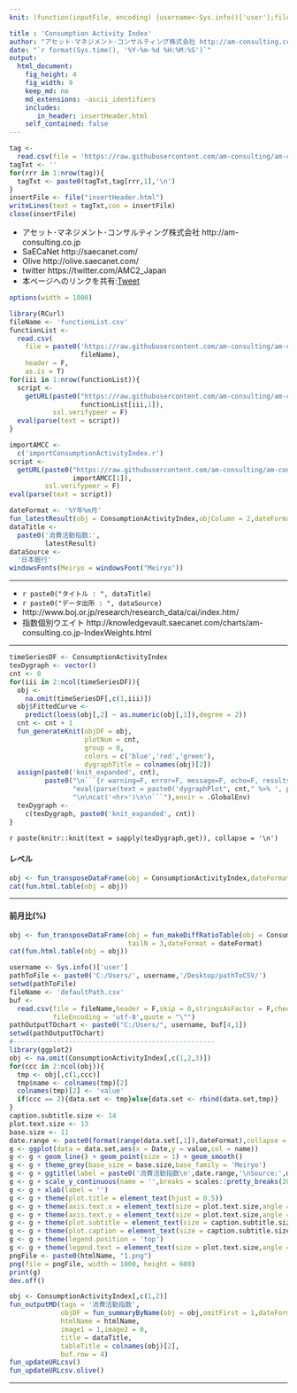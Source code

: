 ```yaml
---
knit: (function(inputFile, encoding) {username<-Sys.info()['user'];fileName<-'defaultPath.csv';pathToFile <-paste0('C:/Users/', username,'/Desktop/pathToCSV/');setwd(pathToFile);buf0<-read.csv(fileName,header = F,skip = 0,stringsAsFactor = F,check.names = F,fileEncoding = 'utf-8');timeStamp<-format(Sys.time(),'%Y%m%d%H%M%S');htmlName<-'ConsumptionActivityIndex';rmarkdown::render(inputFile, encoding = encoding, output_file = paste0('C:/Users/',username,buf0[4,1],'am-consulting.co.jp-',htmlName,'.html')) })

title : 'Consumption Activity Index'
author: "アセット･マネジメント･コンサルティング株式会社 http://am-consulting.co.jp"
date: "`r format(Sys.time(), '%Y-%m-%d %H:%M:%S')`"
output: 
  html_document:
    fig_height: 4
    fig_width: 9
    keep_md: no
    md_extensions: -ascii_identifiers 
    includes:
       in_header: insertHeader.html
    self_contained: false
---
```


```r
tag <-
  read.csv(file = 'https://raw.githubusercontent.com/am-consulting/am-consulting.github.io/master/components/insertHeader.csv',header = F,fileEncoding = 'UTF8')
tagTxt <- ''
for(rrr in 1:nrow(tag)){
  tagTxt <- paste0(tagTxt,tag[rrr,1],'\n')
}
insertFile <- file("insertHeader.html")
writeLines(text = tagTxt,con = insertFile)
close(insertFile)
```

- アセット･マネジメント･コンサルティング株式会社 http://am-consulting.co.jp
- SaECaNet http://saecanet.com/
- Olive http://olive.saecanet.com/
- twitter https://twitter.com/AMC2_Japan
- 本ページへのリンクを共有:<a href="https://twitter.com/share" class="twitter-share-button" data-via="AMC2_Japan" data-size="large">Tweet</a> <script>!function(d,s,id){var js,fjs=d.getElementsByTagName(s)[0],p=/^http:/.test(d.location)?'http':'https';if(!d.getElementById(id)){js=d.createElement(s);js.id=id;js.src=p+'://platform.twitter.com/widgets.js';fjs.parentNode.insertBefore(js,fjs);}}(document, 'script', 'twitter-wjs');</script>

<link rel="stylesheet" href="http://rawgit.com/am-consulting/am-consulting.github.io/master/components/jquery-responsive-tables/responsive-tables.css" type="text/css">

```r
options(width = 1000)
```

```r
library(RCurl)
fileName <- 'functionList.csv'
functionList <-
  read.csv(
    file = paste0('https://raw.githubusercontent.com/am-consulting/am-consulting.github.io/master/csv/',
                  fileName),
    header = F,
    as.is = T)
for(iii in 1:nrow(functionList)){
  script <- 
    getURL(paste0("https://raw.githubusercontent.com/am-consulting/am-consulting.github.io/master/", 
                  functionList[iii,1]),
           ssl.verifypeer = F)
  eval(parse(text = script))
}
```

```r
importAMCC <- 
  c('importConsumptionActivityIndex.r')
script <- 
  getURL(paste0("https://raw.githubusercontent.com/am-consulting/am-consulting.github.io/master/", 
                importAMCC[1]),
         ssl.verifypeer = F)
eval(parse(text = script))
```

```r
dateFormat <- '%Y年%m月'
fun_latestResult(obj = ConsumptionActivityIndex,objColumn = 2,dateFormat = dateFormat)
dataTitle <- 
  paste0('消費活動指数:',
         latestResult)
dataSource <- 
  '日本銀行'
windowsFonts(Meiryo = windowsFont("Meiryo"))
```

***

- `r paste0("タイトル : ", dataTitle)`
- `r paste0("データ出所 : ", dataSource)`
- http://www.boj.or.jp/research/research_data/cai/index.htm/
- 指数個別ウエイト http://knowledgevault.saecanet.com/charts/am-consulting.co.jp-IndexWeights.html

***

```r
timeSeriesDF <- ConsumptionActivityIndex
texDygraph <- vector()
cnt <- 0
for(iii in 2:ncol(timeSeriesDF)){
  obj <- 
    na.omit(timeSeriesDF[,c(1,iii)])
  obj$FittedCurve <-
    predict(loess(obj[,2] ~ as.numeric(obj[,1]),degree = 2))
  cnt <- cnt + 1
  fun_generateKnit(objDF = obj, 
                   plotNum = cnt, 
                   group = 0, 
                   colors = c('blue','red','green'), 
                   dygraphTitle = colnames(obj)[2])
  assign(paste0('knit_expanded', cnt),
         paste0("\n```{r warning=F, error=F, message=F, echo=F, results='asis'}\n\n",
                "eval(parse(text = paste0('dygraphPlot", cnt," %>% ', primeMinisterOfJapan_dygraph)))",
                "\n\ncat('<hr>')\n\n```"),envir = .GlobalEnv)
  texDygraph <- 
    c(texDygraph, paste0('knit_expanded', cnt))
}
```

`r paste(knitr::knit(text = sapply(texDygraph,get)), collapse = '\n')`

#### レベル

```r
obj <- fun_transposeDataFrame(obj = ConsumptionActivityIndex,dateFormat = dateFormat,tailN = 3)
cat(fun.html.table(obj = obj))
```

***

#### 前月比(%)

```r
obj <- fun_transposeDataFrame(obj = fun_makeDiffRatioTable(obj = ConsumptionActivityIndex,lag = 1),
                              tailN = 3,dateFormat = dateFormat)
cat(fun.html.table(obj = obj))
```

```r
username <- Sys.info()['user']
pathToFile <- paste0('C:/Users/', username,'/Desktop/pathToCSV/')
setwd(pathToFile)
fileName <- 'defaultPath.csv'
buf <-
  read.csv(file = fileName,header = F,skip = 0,stringsAsFactor = F,check.names = F,
           fileEncoding = 'utf-8',quote = "\"")
pathOutputTOchart <- paste0("C:/Users/", username, buf[4,1])
setwd(pathOutputTOchart)
#---------------------------------------------------
library(ggplot2)
obj <- na.omit(ConsumptionActivityIndex[,c(1,2,3)])
for(ccc in 2:ncol(obj)){
  tmp <- obj[,c(1,ccc)]
  tmp$name <- colnames(tmp)[2]
  colnames(tmp)[2] <- 'value'
  if(ccc == 2){data.set <- tmp}else{data.set <- rbind(data.set,tmp)}
}
caption.subtitle.size <- 14
plot.text.size <- 13
base.size <- 11
date.range <- paste0(format(range(data.set[,1]),dateFormat),collapse = '~')
g <- ggplot(data = data.set,aes(x = Date,y = value,col = name))
g <- g + geom_line() + geom_point(size = 1) + geom_smooth()
g <- g + theme_grey(base_size = base.size,base_family = 'Meiryo')
g <- g + ggtitle(label = paste0('消費活動指数\n',date.range,'\nSource:',dataSource))
g <- g + scale_y_continuous(name = '',breaks = scales::pretty_breaks(20),sec.axis = dup_axis())
g <- g + xlab(label = '')
g <- g + theme(plot.title = element_text(hjust = 0.5))
g <- g + theme(axis.text.x = element_text(size = plot.text.size,angle = 0))
g <- g + theme(axis.text.y = element_text(size = plot.text.size,angle = 0))
g <- g + theme(plot.subtitle = element_text(size = caption.subtitle.size,angle = 0))
g <- g + theme(plot.caption = element_text(size = caption.subtitle.size,angle = 0))
g <- g + theme(legend.position = 'top')
g <- g + theme(legend.text = element_text(size = plot.text.size,angle = 0))
pngFile <- paste0(htmlName, "1.png")
png(file = pngFile, width = 1000, height = 600)
print(g)
dev.off()
```

```r
obj <- ConsumptionActivityIndex[,c(1,2)]
fun_outputMD(tags = '消費活動指数',
             objDF = fun_summaryByName(obj = obj,omitFirst = 1,dateFormat = dateFormat),
             htmlName = htmlName,
             image1 = 1,image2 = 0,
             title = dataTitle,
             tableTitle = colnames(obj)[2],
             buf.row = 4)
fun_updateURLcsv()
fun_updateURLcsv.olive()
```

<script src="http://rawgit.com/am-consulting/am-consulting.github.io/master/components/jquery-responsive-tables/jquery.responsive-tables.js"></script>
<script src="http://rawgit.com/am-consulting/am-consulting.github.io/master/components/jquery-responsive-tables/app.js"></script>

***
<script>MakeNegative();</script>
<script>
  (function(i,s,o,g,r,a,m){i['GoogleAnalyticsObject']=r;i[r]=i[r]||function(){
  (i[r].q=i[r].q||[]).push(arguments)},i[r].l=1*new Date();a=s.createElement(o),
  m=s.getElementsByTagName(o)[0];a.async=1;a.src=g;m.parentNode.insertBefore(a,m)
  })(window,document,'script','https://www.google-analytics.com/analytics.js','ga');

  ga('create', 'UA-3077339-5', 'auto');
  ga('send', 'pageview');

</script>
